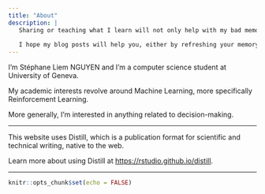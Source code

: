```yaml
---
title: "About"
description: |
   Sharing or teaching what I learn will not only help with my bad memory but also help you.
   
   I hope my blog posts will help you, either by refreshing your memory or making you discover something new.
---
```


I'm Stéphane Liem NGUYEN and I'm a computer science student at University of Geneva.

My academic interests revolve around Machine Learning, more specifically Reinforcement Learning.

More generally, I'm interested in anything related to decision-making.

---

This website uses Distill, which is a publication format for scientific and technical writing, native to the web.

Learn more about using Distill at <https://rstudio.github.io/distill>.

---

```r
knitr::opts_chunk$set(echo = FALSE)
```

